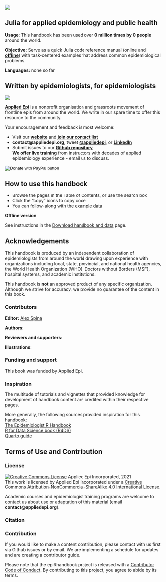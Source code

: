 ![](images/Epi_R_Handbook_Banner_Beige_1500x500.png)

## Julia for applied epidemiology and public health {.unnumbered} 

**Usage**: This handbook has been used over **0 million times by 0 people** around the world.

**Objective:** Serve as a quick Julia code reference manual (online and **[offline](data_used.qmd)**) with task-centered examples that address common epidemiological problems.  

**Languages:** none so far 

## Written by epidemiologists, for epidemiologists {.unnumbered} 

::: {layout-ncol=2}

![](images/Applied_Epi_Logo.png){fig-alt="Logo for the non profit Applied Epi"}

**[Applied Epi](http://www.appliedepi.org)** is a nonprofit organisation and grassroots movement of frontline epis from around the world. We write in our spare time to offer this resource to the community. 
:::

Your encouragement and feedback is most welcome:  

* Visit our **[website](http://www.appliedepi.org)** and **[join our contact list](https://forms.gle/9awNd8syypTSYUsn7)**  
* **contact@appliedepi.org**, tweet **[\@appliedepi](https://twitter.com/appliedepi)**, or **[LinkedIn](www.linkedin.com/company/appliedepi)**  
* Submit issues to our **[Github repository](https://github.com/appliedepi/epiRhandbook_eng)**  
**We offer live training** from instructors with decades of applied epidemiology experience - email us to discuss.

<form target="_blank" action="https://www.paypal.com/donate" method="post" target="_top">
<input type="hidden" name="hosted_button_id" value="YTEZELC8VBXV6" />
<input type="image" src="https://github.com/appliedepi/epiRhandbook_eng/raw/master/images/donate_button_long.png" border="0" name="submit" title="PayPal - The safer, easier way to pay online!" alt="Donate with PayPal button" />
<img alt="" border="0" src="https://www.paypal.com/en_US/i/scr/pixel.gif" />
</form>

## How to use this handbook {.unnumbered} 

* Browse the pages in the Table of Contents, or use the search box
* Click the "copy" icons to copy code  
* You can follow-along with [the example data](data_used.qmd)

**Offline version**  

See instructions in the [Download handbook and data](data_used.qmd) page.

## Acknowledgements {.unnumbered} 

This handbook is produced by an independent collaboration of epidemiologists from around the world drawing upon experience with organizations including local, state, provincial, and national health agencies, the World Health Organization (WHO), Doctors without Borders (MSF), hospital systems, and academic institutions.

This handbook is **not** an approved product of any specific organization. Although we strive for accuracy, we provide no guarantee of the content in this book.  


### Contributors {.unnumbered}  

**Editor:** [Alex Spina](https://github.com/aspina7)

**Authors**: 

**Reviewers and supporters**: 

**Illustrations**: 


### Funding and support {.unnumbered} 

This book was funded by Applied Epi. 

### Inspiration {.unnumbered} 

The multitude of tutorials and vignettes that provided knowledge for development of handbook content are credited within their respective pages.  

More generally, the following sources provided inspiration for this handbook:  
[The Epidemiologist R Handbook](https://epirhandbook.com/en/)  
[R for Data Science book (R4DS)](https://r4ds.had.co.nz/)  
[Quarto guide](https://quarto.org/docs/guide/)

## Terms of Use and Contribution {.unnumbered}   

### License {.unnumbered} 

<a rel="license" href="http://creativecommons.org/licenses/by-nc-sa/4.0/"><img alt="Creative Commons License" style="border-width:0" src="https://i.creativecommons.org/l/by-nc-sa/4.0/88x31.png" /></a> Applied Epi Incorporated, 2021 <br />This work is licensed by Applied Epi Incorporated under a <a rel="license" href="http://creativecommons.org/licenses/by-nc-sa/4.0/">Creative Commons Attribution-NonCommercial-ShareAlike 4.0 International License</a>.


Academic courses and epidemiologist training programs are welcome to contact us about use or adaptation of this material (email **contact@appliedepi.org**).  


### Citation {.unnumbered}



### Contribution {.unnumbered}  

If you would like to make a content contribution, please contact with us first via Github issues or by email. We are implementing a schedule for updates and are creating a contributor guide.  

Please note that the epiRhandbook project is released with a [Contributor Code of Conduct](https://contributor-covenant.org/version/2/0/CODE_OF_CONDUCT.html). By contributing to this project, you agree to abide by its terms.
